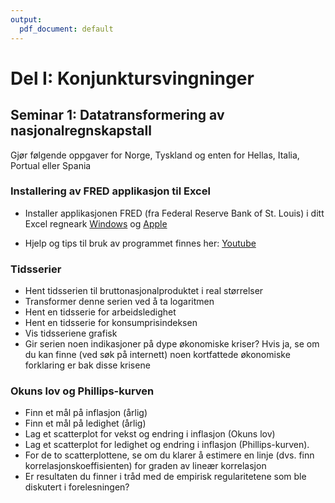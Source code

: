 ```yaml
---
output:
  pdf_document: default
---
```

# Del I: Konjunktursvingninger
## Seminar 1: Datatransformering av nasjonalregnskapstall
Gjør følgende oppgaver for Norge, Tyskland og enten for Hellas, Italia, Portual eller Spania 

### Installering av FRED applikasjon til Excel
- Installer applikasjonen FRED (fra Federal Reserve Bank of St. Louis)  i ditt Excel regneark [Windows](https://research.stlouisfed.org/fred-addin/install_windows.html) og [Apple](https://research.stlouisfed.org/fred-addin/install_mac.html)


- Hjelp og tips til bruk av programmet finnes her:
[Youtube](http://www.youtube.com/watch?v=OAH-wGtP_k8)

### Tidsserier
- Hent tidsserien til bruttonasjonalproduktet i real størrelser
- Transformer denne serien ved å ta logaritmen 
- Hent en tidsserie for arbeidsledighet 
- Hent en tidsserie for konsumprisindeksen 
- Vis tidsseriene grafisk
- Gir serien noen indikasjoner på dype økonomiske kriser?  Hvis ja, se om du kan finne (ved søk på internett) noen kortfattede økonomiske forklaring   er bak disse krisene

### Okuns lov og Phillips-kurven
- Finn et mål på inflasjon (årlig)
- Finn et mål på ledighet (årlig)
- Lag et scatterplot for vekst og endring i inflasjon (Okuns lov)
- Lag et scatterplot for ledighet og endring i inflasjon (Phillips-kurven).
- For de to scatterplottene, se om du klarer å estimere en linje (dvs. finn korrelasjonskoeffisienten) for graden av lineær korrelasjon
- Er resultaten du finner i tråd med de empirisk regularitetene som ble diskutert i forelesningen?

<!--
# Del II: Økonomisk vekst

# Del III: Økonomiske kriser
-->

